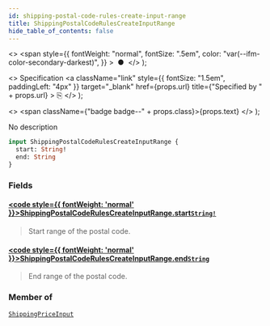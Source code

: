 ```yaml
---
id: shipping-postal-code-rules-create-input-range
title: ShippingPostalCodeRulesCreateInputRange
hide_table_of_contents: false
---
```


  <>
    <span
      style={{
        fontWeight: "normal",
        fontSize: ".5em",
        color: "var(--ifm-color-secondary-darkest)",
      }}
    >
      &nbsp;●&nbsp;
    </span>
  </>
);

  <>
    Specification
    <a
      className="link"
      style={{ fontSize: "1.5em", paddingLeft: "4px" }}
      target="\_blank"
      href={props.url}
      title={"Specified by " + props.url}
    >
      ⎘
    </a>
  </>
);

  <>
    <span className={"badge badge--" + props.class}>{props.text}</span>
  </>
);

No description

```graphql
input ShippingPostalCodeRulesCreateInputRange {
  start: String!
  end: String
}
```

### Fields

#### [<code style={{ fontWeight: 'normal' }}>ShippingPostalCodeRulesCreateInputRange.<b>start</b></code>](#)<Bullet />[`String!`](../../../storefront/miscellaneous/scalars/string) <Badge class="secondary" text="non-null"/> <Badge class="secondary" text="scalar"/>

> Start range of the postal code.

#### [<code style={{ fontWeight: 'normal' }}>ShippingPostalCodeRulesCreateInputRange.<b>end</b></code>](#)<Bullet />[`String`](../../../storefront/miscellaneous/scalars/string) <Badge class="secondary" text="scalar"/>

> End range of the postal code.

### Member of

[`ShippingPriceInput`](../../../storefront/shipping/inputs/shipping-price-input) <Badge class="secondary" text="input"/>
